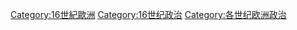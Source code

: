 [[Category:16世紀歐洲|Category:16世紀歐洲]]
[[Category:16世纪政治|Category:16世纪政治]]
[[Category:各世纪欧洲政治|Category:各世纪欧洲政治]]